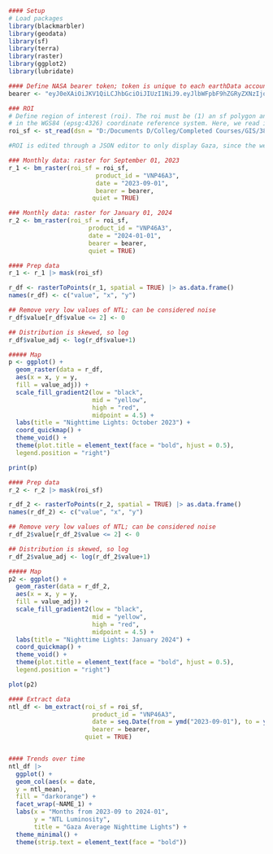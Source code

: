 ```{r setup, message=FALSE}

#### Setup
# Load packages
library(blackmarbler)
library(geodata)
library(sf)
library(terra)
library(raster)
library(ggplot2)
library(lubridate)

#### Define NASA bearer token; token is unique to each earthData account
bearer <- "eyJ0eXAiOiJKV1QiLCJhbGciOiJIUzI1NiJ9.eyJlbWFpbF9hZGRyZXNzIjoid2FqZWVoazFAdW1iYy5lZHUiLCJpc3MiOiJBUFMgT0F1dGgyIEF1dGhlbnRpY2F0b3IiLCJpYXQiOjE3MDg0ODg1MTcsIm5iZiI6MTcwODQ4ODUxNywiZXhwIjoxODY2MTY4NTE3LCJ1aWQiOiJ3YWplZWhrMSIsInRva2VuQ3JlYXRvciI6IndhamVlaGsxIn0.tqDsS2UEmClNBu4XChVgXK4AHYi6Y3646brBIeYXwp4"

### ROI
# Define region of interest (roi). The roi must be (1) an sf polygon and (2)
# in the WGS84 (epsg:4326) coordinate reference system. Here, we read in a downloaded JSON file from GADM to load a polygon of Palestinian Territories 
roi_sf <- st_read(dsn = "D:/Documents D/Colleg/Completed Courses/GIS/381/FINAL/data/gadm/gadm41_PSE_1.json/gadm41_PSE_1.json")|> st_as_sf()

#ROI is edited through a JSON editor to only display Gaza, since the website does not have separate files for Gaza
```


```{r building_rasters_viirs, message=FALSE, warning=FALSE}

### Monthly data: raster for September 01, 2023
r_1 <- bm_raster(roi_sf = roi_sf,
                        product_id = "VNP46A3",
                        date = "2023-09-01",
                        bearer = bearer,
                       quiet = TRUE)

### Monthly data: raster for January 01, 2024
r_2 <- bm_raster(roi_sf = roi_sf,
                      product_id = "VNP46A3",
                      date = "2024-01-01", 
                      bearer = bearer,
                      quiet = TRUE)


```


```{r first_graph, message=FALSE,echo=FALSE}

#### Prep data
r_1 <- r_1 |> mask(roi_sf)

r_df <- rasterToPoints(r_1, spatial = TRUE) |> as.data.frame()
names(r_df) <- c("value", "x", "y")

## Remove very low values of NTL; can be considered noise
r_df$value[r_df$value <= 2] <- 0

## Distribution is skewed, so log
r_df$value_adj <- log(r_df$value+1)

##### Map
p <- ggplot() +
  geom_raster(data = r_df,
  aes(x = x, y = y,
  fill = value_adj)) +
  scale_fill_gradient2(low = "black",
                       mid = "yellow",
                       high = "red",
                       midpoint = 4.5) +
  labs(title = "Nighttime Lights: October 2023") +
  coord_quickmap() +
  theme_void() +
  theme(plot.title = element_text(face = "bold", hjust = 0.5),
  legend.position = "right")

print(p)

```



```{r second_graph, echo=FALSE}

#### Prep data
r_2 <- r_2 |> mask(roi_sf)

r_df_2 <- rasterToPoints(r_2, spatial = TRUE) |> as.data.frame()
names(r_df_2) <- c("value", "x", "y")

## Remove very low values of NTL; can be considered noise
r_df_2$value[r_df_2$value <= 2] <- 0

## Distribution is skewed, so log
r_df_2$value_adj <- log(r_df_2$value+1)

##### Map
p2 <- ggplot() +
  geom_raster(data = r_df_2,
  aes(x = x, y = y,
  fill = value_adj)) +
  scale_fill_gradient2(low = "black",
                       mid = "yellow",
                       high = "red",
                       midpoint = 4.5) +
  labs(title = "Nighttime Lights: January 2024") +
  coord_quickmap() +
  theme_void() +
  theme(plot.title = element_text(face = "bold", hjust = 0.5),
  legend.position = "right")

plot(p2)
```


```{r statistics, warning=FALSE, message=FALSE}
#### Extract data
ntl_df <- bm_extract(roi_sf = roi_sf,
                       product_id = "VNP46A3",
                       date = seq.Date(from = ymd("2023-09-01"), to = ymd("2024-01-01"), by = "month"),
                       bearer = bearer,
                     quiet = TRUE)


#### Trends over time
ntl_df |>
  ggplot() +
  geom_col(aes(x = date,
  y = ntl_mean),
  fill = "darkorange") +
  facet_wrap(~NAME_1) +
  labs(x = "Months from 2023-09 to 2024-01",
       y = "NTL Luminosity",
       title = "Gaza Average Nighttime Lights") +
  theme_minimal() +
  theme(strip.text = element_text(face = "bold"))
```




